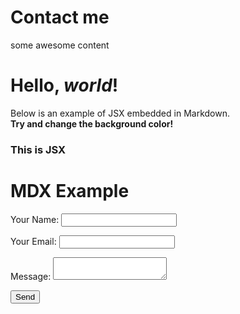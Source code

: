 

# Contact me
some awesome content

# Hello, *world*!

Below is an example of JSX embedded in Markdown. <br /> **Try and change
the background color!**

<div style={{ padding: '20px', backgroundColor: 'tomato' }}>
  <h3>This is JSX</h3>
</div>


# MDX Example
<ThemeProvider theme={theme}>
<Box
  color='primary'
  bg='muted'
  p={3}
  my={5}
>

<form name="contact" method="post" data-netlify="true" data-netlify-honeypot="bot-field">
          <input type="hidden" name="form-name" value="contact" />
          <p>
            <label>Your Name: <input type="text" name="name"/></label>
          </p>
          <p>
            <label>Your Email: <input type="email" name="email"/></label>
          </p>
          <p>
            <label>Message: <textarea name="message"></textarea></label>
          </p>
          <p>
            <button type="submit">Send</button>
          </p>
        </form>
</Box>
</ThemeProvider>